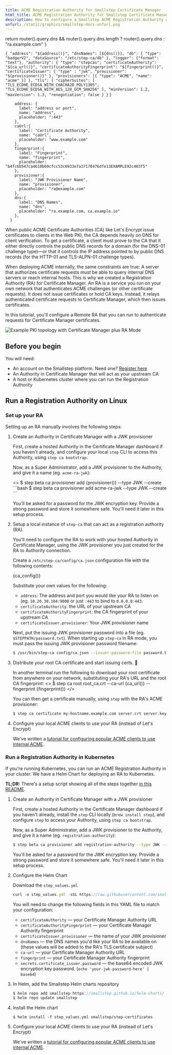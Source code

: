 ```yaml
---
title: ACME Registration Authority for Smallstep Certificate Manager
html_title: ACME Registration Authority for Smallstep Certificate Manager
description: How to configure a Smallstep ACME Registration Authority with Certificate Manager.
unfurl: /static/graphics/smallstep-docs-unfurl.png
---
```





  return router().query.dns && router().query.dns.length ? router().query.dns : "ra.example.com"
}

  `{
      "address": "${address()}",
      "dnsNames": [${dns()}],
      "db": {
        "type": "badgerV2",
        "dataSource": "/etc/step-ca/db"
      },
      "logger": {"format": "text"},
      "authority": {
        "type": "stepcas",
        "certificateAuthority": "${ca_url()}",
        "certificateAuthorityFingerprint": "${fingerprint()}",
        "certificateIssuer": {
          "type" : "jwk",
          "provisioner": "${provisioner()}"
        },
        "provisioners": [{
          "type": "ACME",
          "name": "acme"
        }]
      },
      "tls": {
        "cipherSuites": [
          "TLS_ECDHE_ECDSA_WITH_CHACHA20_POLY1305",
          "TLS_ECDHE_ECDSA_WITH_AES_128_GCM_SHA256"
        ],
        "minVersion": 1.2,
        "maxVersion": 1.3,
        "renegotiation": false
      }
    }`
)

        address: {
          label: "address or port",
          name: "address",
          placeholder: ":443"
        },
        caUrl:{
          label: "Certificate Authority",
          name: "caUrl",
          placeholder: "www.example.com"
        },
        fingerprint:{
          label: "Fingerprint",
          name: "fingerprint",
          placeholder: "b4fc6b547ca4610b69cfcc53c6933e7a37170476dfe13EXAMPLE92c403f5"
        },
        provisioner:{
          label: "JWK Provisioner Name",
          name: "provisioner",
          placeholder: "ra@example.com"
        },
        dns:{
          label: "DNS Names",
          name: "dns",
          placeholder: "ra.example.com, ca.example.io"
        },
      }


When public ACME Certificate Authorities (CA) like Let's Encrypt issue certificates to clients in the Web PKI, the CA depends heavily on DNS for client verification. To get a certificate, a client must prove to the CA that it either directly controls the public DNS records for a domain (for the DNS-01 challenge type)—or that it controls the IP address pointed to by public DNS records (for the HTTP-01 and TLS-ALPN-01 challenge types).

When deploying ACME internally, the same constraints are true: A server that authorizes certificate requests must be able to query internal DNS servers or reach internal hosts. This is why we created a Registration Authority (RA) for Certificate Manager. An RA is a service you run on your own network that authenticates ACME challenges (or other certificate requests). It does not issue certificates or hold CA keys. Instead, it relays authenticated certificate requests to Certificate Manager, which then issues certificates.

In this tutorial, you'll configure a Remote RA that you can run to authenticate requests for Certificate Manager certificates.

![Example PKI topology with Certificate Manager plus RA Mode](/static/graphics/certificate_manager_ra_mode.png)

## Before you begin

You will need:

- An account on the Smallstep platform. Need one? [Register here](https://smallstep.com/signup?product=cm)
- An Authority in Certificate Manager that will act as your upstream CA
- A host or Kubernetes cluster where you can run the Registration Authority
<DynamicDocForm
  formFields={formFields}
  baseUrl="/docs/registration-authorities/acme-for-certificate-manager"
  title="Use this form to pre-fill some of the example commands"
/>

## Run a Registration Authority on Linux

### Set up your RA

Setting up an RA manually involves the following steps:

1. Create an Authority in Certificate Manager with a JWK provisioner

    First, create a hosted Authority in the Certificate Manager dashboard if you haven't already, and configure your local `step` CLI to access this Authority, using `step ca bootstrap`.

    Now, as a Super Administrator, add a JWK provisioner to the Authority, and give it a name (eg. `acme-ra-jwk`):

    <CodeBlock language="shell-session" copyText={ca_config()}>
      <> $ step beta ca provisioner add {provisioner()} --type JWK --create</>
    </CodeBlock>
    ```bash
    $ step beta ca provisioner add acme-ra-jwk --type JWK --create
    ```

    You'll be asked for a password for the JWK encryption key. Provide a strong password and store it somewhere safe. You'll need it later in this setup process.

2. Setup a local instance of `step-ca` that can act as a registration authority (RA).

    You'll need to configure the RA to work with your hosted Authority in Certificate Manager, using the JWK provisioner you just created for the RA to Authority connection.

      Create a `/etc/step-ca/config/ca.json` configuration file with the following contents:

      <CodeBlock language="shell-session" copyText={ca_config()}>
      {ca_config()}
      </CodeBlock>

    Substitute your own values for the following:

    - `address`: The address and port you would like your RA to listen on (eg. `10.20.30.104:9000` or just `:443` to bind to `0.0.0.0:443`.
    - `certificateAuthority`: the URL of your upstream CA
    - `certificateAuthorityFingerprint`: the CA fingerprint of your upstream CA
    - `certificateIssuer.provisioner`: Your JWK provisioner name

    Next, put the issuing JWK provisioner password into a file (eg. `$STEPPATH/password.txt`). When starting up `step-ca` in RA mode, you must pass the issuing JWK provisioner password filename:

    ```bash
    $ /usr/bin/step-ca config/ca.json --issuer-password-file password.txt
    ```

3. Distribute your root CA certificate and start issuing certs. 🥳

    In another terminal run the following to download your root certificate from anywhere on your network, substituting your RA's URL and the root CA fingerprint:
    <CodeBlock language="shell-session" copyText="step certificate inspect server.crt">
      <>
      $ step ca root root_ca.crt --ca-url {ca_url()} --fingerprint {fingerprint()}
      </>
    </CodeBlock>

    You can then get a certificate manually, using `step` with the RA's ACME provisioner:

    ```bash
    $ step ca certificate my-hostname.example.com server.crt server.key
    ```

4. Configure your local ACME clients to use your RA (instead of Let's Encrypt)

    We've written a [tutorial for configuring popular ACME clients to use internal ACME](https://smallstep.com/docs/tutorials/acme-protocol-acme-clients).

### Run a Registration Authority in Kubernetes

If you're running Kubernetes, you can run an ACME Registration Authority in your cluster. We have a Helm Chart for deploying an RA to Kubernetes. 

**TL;DR:** There's a setup script showing all of the steps together [in this README](https://github.com/smallstep/helm-charts/tree/master/step-certificates/examples).

1. Create an Authority in Certificate Manager with a JWK provisioner

    First, create a hosted Authority in the Certificate Manager dashboard if you haven't already, install the `step` CLI locally (`brew install step`), and configure `step` to access your Authority, using `step ca bootstrap`.

    Now, as a Super Administrator, add a JWK provisioner to the Authority, and give it a name (eg. `registration-authority`):

    ```bash
    $ step beta ca provisioner add registration-authority --type JWK --create
    ```

    You'll be asked for a password for the JWK encryption key. Provide a strong password and store it somewhere safe. You'll need it later in this setup process.

2. Configure the Helm Chart

    Download the `step_values.yml`

    ```jsx
    curl -o step_values.yml -sSL https://raw.githubusercontent.com/smallstep/helm-charts/master/step-certificates/examples/registration_authority/values.yml
    ```

    You will need to change the following fields in this YAML file to match your configuration:

    - `certificateAuthority` — your Certificate Manager Authority URL
    - `certificateAuthorityFingerprint` — your Certificate Manager Authority fingerprint
    - `certificateIssuer.provisioner` — the name of your JWK provisioner
    - `dnsNames` — the DNS names you'd like your RA to be available on (these values will be added to the RA's TLS certificate subject)
    - `ca-url` — your Certificate Manager Authority URL
    - `fingerprint` — your Certificate Manager Authority fingerprint
    - `secrets.certificate_issuer.password` — the base64 encoded JWK encryption key password.  (`echo 'your-jwk-password-here' | base64`)
3. In Helm, add the Smallstep Helm charts repository

    ```jsx
    $ helm repo add smallstep https://smallstep.github.io/helm-charts/
    $ helm repo update smallstep
    ```

4. Install the Helm chart

    ```
    $ helm install -f step_values.yml smallstep/step-certificates
    ```

5. Configure your local ACME clients to use your RA (instead of Let's Encrypt)

    We've written a [tutorial for configuring popular ACME clients to use internal ACME](https://smallstep.com/docs/tutorials/acme-protocol-acme-clients).
